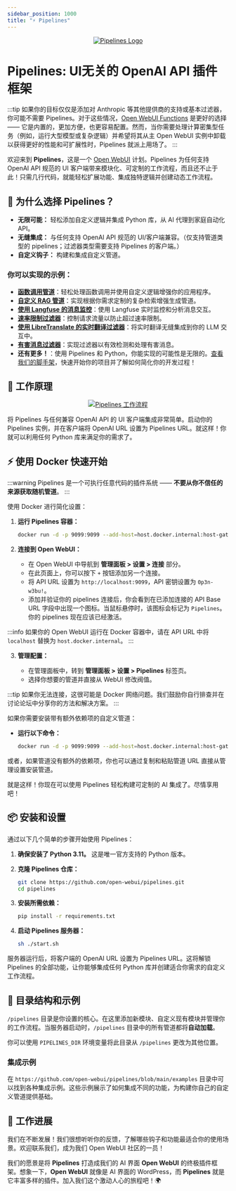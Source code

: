 ```yaml
---
sidebar_position: 1000
title: "⚡ Pipelines"
---
```


<p align="center">
  <a href="#">
    <img src="/img/pipelines/header.png" alt="Pipelines Logo" />
  </a>
</p>

# Pipelines: UI无关的 OpenAI API 插件框架

:::tip
如果你的目标仅仅是添加对 Anthropic 等其他提供商的支持或基本过滤器，你可能不需要 Pipelines。对于这些情况，[Open WebUI Functions](/features/plugin/functions) 是更好的选择 —— 它是内置的，更加方便，也更容易配置。然而，当你需要处理计算密集型任务（例如，运行大型模型或复杂逻辑）并希望将其从主 Open WebUI 实例中卸载以获得更好的性能和可扩展性时，Pipelines 就派上用场了。
:::

欢迎来到 **Pipelines**，这是一个 [Open WebUI](https://github.com/open-webui) 计划。Pipelines 为任何支持 OpenAI API 规范的 UI 客户端带来模块化、可定制的工作流程，而且还不止于此！只需几行代码，就能轻松扩展功能、集成独特逻辑并创建动态工作流程。

## 🚀 为什么选择 Pipelines？

- **无限可能：** 轻松添加自定义逻辑并集成 Python 库，从 AI 代理到家庭自动化 API。
- **无缝集成：** 与任何支持 OpenAI API 规范的 UI/客户端兼容。（仅支持管道类型的 pipelines；过滤器类型需要支持 Pipelines 的客户端。）
- **自定义钩子：** 构建和集成自定义管道。

### 你可以实现的示例：

- [**函数调用管道**](https://github.com/open-webui/pipelines/blob/main/examples/filters/function_calling_filter_pipeline.py)：轻松处理函数调用并使用自定义逻辑增强你的应用程序。
- [**自定义 RAG 管道**](https://github.com/open-webui/pipelines/blob/main/examples/pipelines/rag/llamaindex_pipeline.py)：实现根据你需求定制的复杂检索增强生成管道。
- [**使用 Langfuse 的消息监控**](https://github.com/open-webui/pipelines/blob/main/examples/filters/langfuse_filter_pipeline.py)：使用 Langfuse 实时监控和分析消息交互。
- [**速率限制过滤器**](https://github.com/open-webui/pipelines/blob/main/examples/filters/rate_limit_filter_pipeline.py)：控制请求流量以防止超过速率限制。
- [**使用 LibreTranslate 的实时翻译过滤器**](https://github.com/open-webui/pipelines/blob/main/examples/filters/libretranslate_filter_pipeline.py)：将实时翻译无缝集成到你的 LLM 交互中。
- [**有害消息过滤器**](https://github.com/open-webui/pipelines/blob/main/examples/filters/detoxify_filter_pipeline.py)：实现过滤器以有效检测和处理有害消息。
- **还有更多！**：使用 Pipelines 和 Python，你能实现的可能性是无限的。[查看我们的脚手架](https://github.com/open-webui/pipelines/blob/main/examples/scaffolds)，快速开始你的项目并了解如何简化你的开发过程！

## 🔧 工作原理

<p align="center">
  <a href="#">
    <img src="/img/pipelines/workflow.png" alt="Pipelines 工作流程" />
  </a>
</p>

将 Pipelines 与任何兼容 OpenAI API 的 UI 客户端集成非常简单。启动你的 Pipelines 实例，并在客户端将 OpenAI URL 设置为 Pipelines URL。就这样！你就可以利用任何 Python 库来满足你的需求了。

## ⚡ 使用 Docker 快速开始

:::warning
Pipelines 是一个可执行任意代码的插件系统 —— **不要从你不信任的来源获取随机管道**。
:::

使用 Docker 进行简化设置：

1. **运行 Pipelines 容器：**

   ```sh
   docker run -d -p 9099:9099 --add-host=host.docker.internal:host-gateway -v pipelines:/app/pipelines --name pipelines --restart always ghcr.io/open-webui/pipelines:main
   ```

2. **连接到 Open WebUI：**

   - 在 Open WebUI 中导航到 **管理面板 > 设置 > 连接** 部分。
   - 在此页面上，你可以按下 `+` 按钮添加另一个连接。
   - 将 API URL 设置为 `http://localhost:9099`，API 密钥设置为 `0p3n-w3bu!`。
   - 添加并验证你的 pipelines 连接后，你会看到在已添加连接的 API Base URL 字段中出现一个图标。当鼠标悬停时，该图标会标记为 `Pipelines`。你的 pipelines 现在应该已经激活。

:::info
如果你的 Open WebUI 运行在 Docker 容器中，请在 API URL 中将 `localhost` 替换为 `host.docker.internal`。
:::

3. **管理配置：**

   - 在管理面板中，转到 **管理面板 > 设置 > Pipelines** 标签页。
   - 选择你想要的管道并直接从 WebUI 修改阀值。

:::tip
如果你无法连接，这很可能是 Docker 网络问题。我们鼓励你自行排查并在讨论论坛中分享你的方法和解决方案。
:::

如果你需要安装带有额外依赖项的自定义管道：

- **运行以下命令：**

  ```sh
  docker run -d -p 9099:9099 --add-host=host.docker.internal:host-gateway -e PIPELINES_URLS="https://github.com/open-webui/pipelines/blob/main/examples/filters/detoxify_filter_pipeline.py" -v pipelines:/app/pipelines --name pipelines --restart always ghcr.io/open-webui/pipelines:main
  ```

或者，如果管道没有额外的依赖项，你也可以通过复制和粘贴管道 URL 直接从管理设置安装管道。

就是这样！你现在可以使用 Pipelines 轻松构建可定制的 AI 集成了。尽情享用吧！

## 📦 安装和设置

通过以下几个简单的步骤开始使用 Pipelines：

1. **确保安装了 Python 3.11。** 这是唯一官方支持的 Python 版本。
2. **克隆 Pipelines 仓库：**

   ```sh
   git clone https://github.com/open-webui/pipelines.git
   cd pipelines
   ```

3. **安装所需依赖：**

   ```sh
   pip install -r requirements.txt
   ```

4. **启动 Pipelines 服务器：**

   ```sh
   sh ./start.sh
   ```

服务器运行后，将客户端的 OpenAI URL 设置为 Pipelines URL。这将解锁 Pipelines 的全部功能，让你能够集成任何 Python 库并创建适合你需求的自定义工作流程。

## 📂 目录结构和示例

`/pipelines` 目录是你设置的核心。在这里添加新模块、自定义现有模块并管理你的工作流程。当服务器启动时，`/pipelines` 目录中的所有管道都将**自动加载**。

你可以使用 `PIPELINES_DIR` 环境变量将此目录从 `/pipelines` 更改为其他位置。

### 集成示例

在 `https://github.com/open-webui/pipelines/blob/main/examples` 目录中可以找到各种集成示例。这些示例展示了如何集成不同的功能，为构建你自己的自定义管道提供基础。

## 🎉 工作进展

我们在不断发展！我们很想听听你的反馈，了解哪些钩子和功能最适合你的使用场景。欢迎联系我们，成为我们 Open WebUI 社区的一员！

我们的愿景是将 **Pipelines** 打造成我们的 AI 界面 **Open WebUI** 的终极插件框架。想象一下，**Open WebUI** 就像是 AI 界面的 WordPress，而 **Pipelines** 就是它丰富多样的插件。加入我们这个激动人心的旅程吧！🌍
